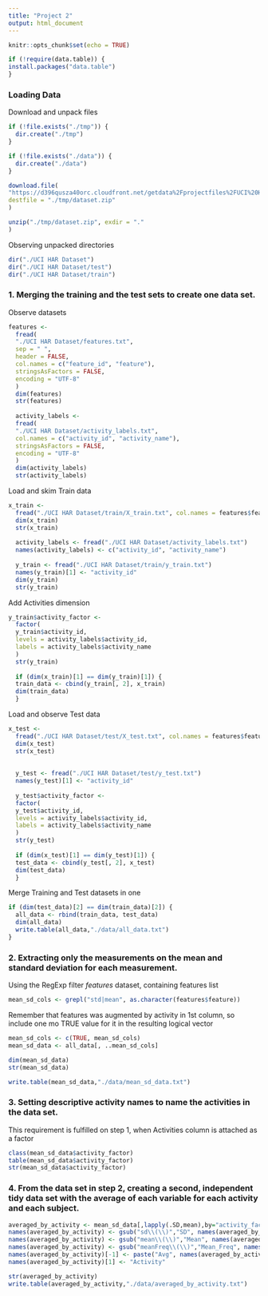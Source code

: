 ```yaml
---
title: "Project 2"
output: html_document
---
```


```r
knitr::opts_chunk$set(echo = TRUE)

if (!require(data.table)) {
install.packages("data.table")
}
```

### Loading Data

Download and unpack files 

```r
if (!file.exists("./tmp")) {
  dir.create("./tmp")
}

if (!file.exists("./data")) {
  dir.create("./data")
}

download.file(
"https://d396qusza40orc.cloudfront.net/getdata%2Fprojectfiles%2FUCI%20HAR%20Dataset.zip",
destfile = "./tmp/dataset.zip"
)

unzip("./tmp/dataset.zip", exdir = "."
)
```

Observing unpacked directories

```r
dir("./UCI HAR Dataset")
dir("./UCI HAR Dataset/test")
dir("./UCI HAR Dataset/train")
```

### 1. Merging the training and the test sets to create one data set.

Observe datasets
```r
features <-
  fread(
  "./UCI HAR Dataset/features.txt",
  sep = " ",
  header = FALSE,
  col.names = c("feature_id", "feature"),
  stringsAsFactors = FALSE,
  encoding = "UTF-8"
  )
  dim(features)
  str(features)
  
  activity_labels <-
  fread(
  "./UCI HAR Dataset/activity_labels.txt",
  col.names = c("activity_id", "activity_name"),
  stringsAsFactors = FALSE,
  encoding = "UTF-8"
  )
  dim(activity_labels)
  str(activity_labels)
```

Load and skim Train data
```r
x_train <-
  fread("./UCI HAR Dataset/train/X_train.txt", col.names = features$feature)
  dim(x_train)
  str(x_train)
  
  activity_labels <- fread("./UCI HAR Dataset/activity_labels.txt")
  names(activity_labels) <- c("activity_id", "activity_name")
  
  y_train <- fread("./UCI HAR Dataset/train/y_train.txt")
  names(y_train)[1] <- "activity_id"
  dim(y_train)
  str(y_train)
```

Add Activities dimension 
```r
y_train$activity_factor <-
  factor(
  y_train$activity_id,
  levels = activity_labels$activity_id,
  labels = activity_labels$activity_name
  )
  str(y_train)
  
  if (dim(x_train)[1] == dim(y_train)[1]) {
  train_data <- cbind(y_train[, 2], x_train)
  dim(train_data)
  }
```

Load and observe Test data
```r
x_test <-
  fread("./UCI HAR Dataset/test/X_test.txt", col.names = features$feature)
  dim(x_test)
  str(x_test)
  
  
  y_test <- fread("./UCI HAR Dataset/test/y_test.txt")
  names(y_test)[1] <- "activity_id"
  
  y_test$activity_factor <-
  factor(
  y_test$activity_id,
  levels = activity_labels$activity_id,
  labels = activity_labels$activity_name
  )
  str(y_test)
  
  if (dim(x_test)[1] == dim(y_test)[1]) {
  test_data <- cbind(y_test[, 2], x_test)
  dim(test_data)
  }

```

Merge Training and Test datasets in one
```r
if (dim(test_data)[2] == dim(train_data)[2]) {
  all_data <- rbind(train_data, test_data)
  dim(all_data)
  write.table(all_data,"./data/all_data.txt")
}
```

### 2. Extracting only the measurements on the mean and standard deviation for each measurement.

Using the RegExp filter *features* dataset, containing features list

```r
mean_sd_cols <- grepl("std|mean", as.character(features$feature))
```

Remember that features was augmented by activity in 1st column, 
so include one mo TRUE value for it in the resulting logical vector

```r
mean_sd_cols <- c(TRUE, mean_sd_cols)
mean_sd_data <- all_data[, ..mean_sd_cols]

dim(mean_sd_data)
str(mean_sd_data)

write.table(mean_sd_data,"./data/mean_sd_data.txt")
```

### 3. Setting descriptive activity names to name the activities in the data set.

This requirement is fulfilled on step 1, when Activities column is attached as a factor

```r
class(mean_sd_data$activity_factor)
table(mean_sd_data$activity_factor)
str(mean_sd_data$activity_factor)
```

### 4. From the data set in step 2, creating a second, independent tidy data set with the average of each variable for each activity and each subject.

```r
averaged_by_activity <- mean_sd_data[,lapply(.SD,mean),by="activity_factor"]
names(averaged_by_activity) <- gsub("sd\\(\\)","SD", names(averaged_by_activity))
names(averaged_by_activity) <- gsub("mean\\(\\)","Mean", names(averaged_by_activity))
names(averaged_by_activity) <- gsub("meanFreq\\(\\)","Mean_Freq", names(averaged_by_activity))
names(averaged_by_activity)[-1] <- paste("Avg", names(averaged_by_activity)[-1], sep = "_")
names(averaged_by_activity)[1] <- "Activity"

str(averaged_by_activity)
write.table(averaged_by_activity,"./data/averaged_by_activity.txt")
```
